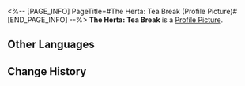 <%-- [PAGE_INFO]
PageTitle=#The Herta: Tea Break (Profile Picture)#
[END_PAGE_INFO] --%>
{{Item Infobox
|title       = The Herta: Tea Break
|id          = 200133
|image       = Profile Picture The Herta - Tea Break.png{{subst:void|<!--$UPLOAD:<<SpriteOutput/ItemFigures/AvatarHead/IconHead_200133.png>-<Profile Picture The Herta - Tea Break.png>-<Item Icons>>-->}}
|type        = Profile Picture
|invCategory = 
|rarity      = 5
|effect      = 
|description = The Herta, dressed to the nines, enjoying her tea break.
|source1     = Avatar reward obtained from unlocking [[Nameless Honor]].
}}
{{Description|''"There is no border limiting flavor, and even fewer limits placed upon beauty. Especially beauty like mine."''}}
'''The Herta: Tea Break''' is a [[Profile Picture]].

==Other Languages==
{{Other Languages
|en   = The Herta: Tea Break
|zhs  = 大黑塔•茶歇
|zht  = 大黑塔•茶歇
|ja   = マダム・ヘルタ・ティータイム
|ko   = 더 헤르타•티타임
|es   = Sra. Herta: Hora del té
|fr   = La Grande Herta : Goûter
|ru   = Великая Герта: Чаепитие
|th   = ท่าน Herta - พักดื่มชา
|vi   = Đại Herta - Trà Chiều
|de   = Große Herta: Teepause
|id   = The Herta: Istirahat Minum Teh
|pt   = A Herta: Hora do Chá
}}

==Change History==
{{Change History|3.0}}